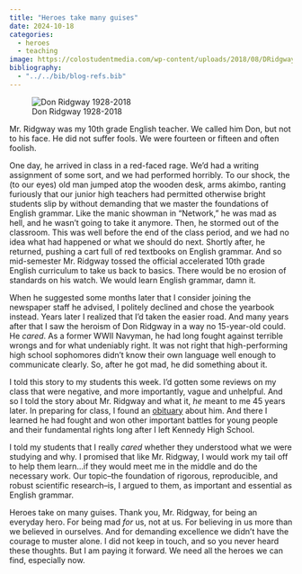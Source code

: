 ```yaml
---
title: "Heroes take many guises"
date: 2024-10-18
categories:
  - heroes
  - teaching
image: https://colostudentmedia.com/wp-content/uploads/2018/08/DRidgway-photo-1-300x460.jpeg
bibliography: 
  - "../../bib/blog-refs.bib"
---
```


![Don Ridgway 1928-2018](https://colostudentmedia.com/wp-content/uploads/2018/08/DRidgway-photo-1-300x460.jpeg)

Mr. Ridgway was my 10th grade English teacher.
We called him Don, but not to his face.
He did not suffer fools.
We were fourteen or fifteen and often foolish.

One day, he arrived in class in a red-faced rage.
We'd had a writing assignment of some sort, and we had performed horribly.
To our shock, the (to our eyes) old man jumped atop the wooden desk, arms akimbo, ranting furiously that our junior high teachers had permitted otherwise bright students slip by without demanding that we master the foundations of English grammar.
Like the manic showman in "Network," he was mad as hell, and he wasn't going to take it anymore.
Then, he stormed out of the classroom.
This was well before the end of the class period, and we had no idea what had happened or what we should do next.
Shortly after, he returned, pushing a cart full of red textbooks on English grammar.
And so mid-semester Mr. Ridgway tossed the official accelerated 10th grade English curriculum to take us back to basics.
There would be no erosion of standards on his watch.
We would learn English grammar, damn it.

When he suggested some months later that I consider joining the newspaper staff he advised, I politely declined and chose the yearbook instead.
Years later I realized that I'd taken the easier road.
And many years after that I saw the heroism of Don Ridgway in a way no 15-year-old could.
He *cared*.
As a former WWII Navyman, he had long fought against terrible wrongs and for what undeniably right.
It was not right that high-performing high school sophomores didn't know their own language well enough to communicate clearly.
So, after he got mad, he did something about it.

I told this story to my students this week.
I'd gotten some reviews on my class that were negative, and more importantly, vague and unhelpful.
And so I told the story about Mr. Ridgway and what it, *he* meant to me 45 years later.
In preparing for class, I found an [obituary](https://colostudentmedia.com/featured-news/2018/08/19/father-of-scholastic-journalism-in-colorado-dies-at-age-90/) about him.
And there I learned he had fought and won other important battles for young people and their fundamental rights long after I left Kennedy High School.

I told my students that I really *cared* whether they understood what we were studying and why. 
I promised that like Mr. Ridgway, I would work my tail off to help them learn...if they would meet me in the middle and do the necessary work.
Our topic--the foundation of rigorous, reproducible, and robust scientific research--is, I argued to them, as important and essential as English grammar.

Heroes take on many guises.
Thank you, Mr. Ridgway, for being an everyday hero.
For being mad *for* us, not at us.
For believing in us more than we believed in ourselves.
And for demanding excellence we didn't have the courage to muster alone.
I did not keep in touch, and so you never heard these thoughts.
But I am paying it forward.
We need all the heroes we can find, especially now.
